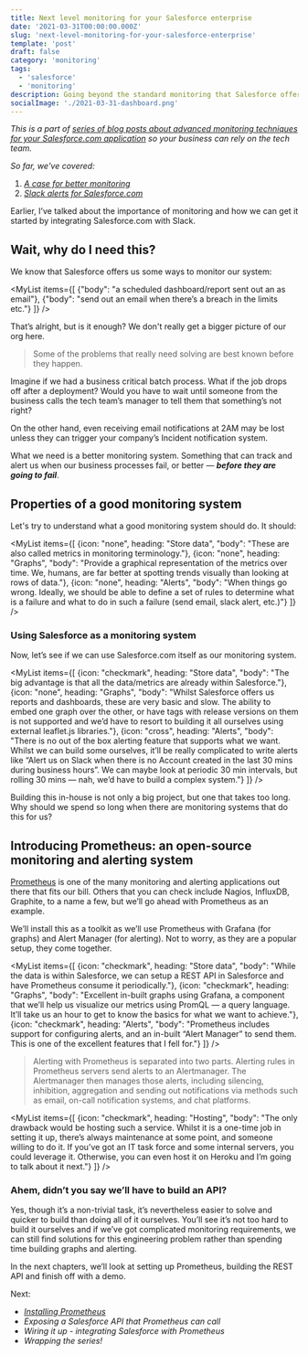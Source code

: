 ```yaml
---
title: Next level monitoring for your Salesforce enterprise
date: '2021-03-31T00:00:00.000Z'
slug: 'next-level-monitoring-for-your-salesforce-enterprise'
template: 'post'
draft: false
category: 'monitoring'
tags:
  - 'salesforce'
  - 'monitoring'
description: Going beyond the standard monitoring that Salesforce offers so you can monitor your business
socialImage: './2021-03-31-dashboard.png'
---
```


_This is a part of [series of blog posts about advanced monitoring techniques for your Salesforce.com application](/series-about-monitoring-your-salesforce-enterprise) so your business can rely on the tech team._

_So far, we've covered:_  
1. _[A case for better monitoring](/a-case-for-better-monitoring)_  
2. _[Slack alerts for Salesforce.com](/slack-alerts-for-salesforce)_

Earlier, I’ve talked about the importance of monitoring and how we can get it started by integrating Salesforce.com with Slack.

## Wait, why do I need this?

We know that Salesforce offers us some ways to monitor our system:

<MyList items={[
  {"body": "a scheduled dashboard/report sent out an as email"},
  {"body": "send out an email when there’s a breach in the limits etc."}
]} />

That’s alright, but is it enough? We don't really get a bigger picture of our org here.

> Some of the problems that really need solving are best known before they happen.

Imagine if we had a business critical batch process. What if the job drops off after a deployment? Would you have to wait until someone from the business calls the tech team’s manager to tell them that something’s not right?

On the other hand, even receiving email notifications at 2AM may be lost unless they can trigger your company’s Incident notification system.

What we need is a better monitoring system. Something that can track and alert us when our business processes fail, or better — **_before they are going to fail_**.

## Properties of a good monitoring system

Let's try to understand what a good monitoring system should do. It should:

<MyList items={[
  {icon: "none", heading: "Store data", "body": "These are also called metrics in monitoring terminology."},
  {icon: "none", heading: "Graphs", "body": "Provide a graphical representation of the metrics over time. We, humans, are far better at spotting trends visually than looking at rows of data."},
  {icon: "none", heading: "Alerts", "body": "When things go wrong. Ideally, we should be able to define a set of rules to determine what is a failure and what to do in such a failure (send email, slack alert, etc.)"}
]} />

### Using Salesforce as a monitoring system

Now, let’s see if we can use Salesforce.com itself as our monitoring system.

<MyList items={[
  {icon: "checkmark", heading: "Store data", "body": "The big advantage is that all the data/metrics are already within Salesforce."},
  {icon: "none", heading: "Graphs", "body": "Whilst Salesforce offers us reports and dashboards, these are very basic and slow. The ability to embed one graph over the other, or have tags with release versions on them is not supported and we’d have to resort to building it all ourselves using external leaflet.js libraries."},
  {icon: "cross", heading: "Alerts", "body": "There is no out of the box alerting feature that supports what we want. Whilst we can build some ourselves, it’ll be really complicated to write alerts like “Alert us on Slack when there is no Account created in the last 30 mins during business hours”. We can maybe look at periodic 30 min intervals, but rolling 30 mins — nah, we’d have to build a complex system."}
]} />

Building this in-house is not only a big project, but one that takes too long. Why should we spend so long when there are monitoring systems that do this for us?

## Introducing Prometheus: an open-source monitoring and alerting system

[Prometheus](https://prometheus.io/) is one of the many monitoring and alerting applications out there that fits our bill. Others that you can check include Nagios, InfluxDB, Graphite, to a name a few, but we’ll go ahead with Prometheus as an example.

We’ll install this as a toolkit as we’ll use Prometheus with Grafana (for graphs) and Alert Manager (for alerting). Not to worry, as they are a popular setup, they come together.

<MyList items={[
  {icon: "checkmark", heading: "Store data", "body": "While the data is within Salesforce, we can setup a REST API in Salesforce and have Prometheus consume it periodically."},
  {icon: "checkmark", heading: "Graphs", "body": "Excellent in-built graphs using Grafana, a component that we’ll help us visualize our metrics using PromQL — a query language. It’ll take us an hour to get to know the basics for what we want to achieve."},
  {icon: "checkmark", heading: "Alerts", "body": "Prometheus includes support for configuring alerts, and an in-built “Alert Manager” to send them. This is one of the excellent features that I fell for."}
]} />

> Alerting with Prometheus is separated into two parts. Alerting rules in Prometheus servers send alerts to an Alertmanager. The Alertmanager then manages those alerts, including silencing, inhibition, aggregation and sending out notifications via methods such as email, on-call notification systems, and chat platforms.

<MyList items={[
  {icon: "checkmark", heading: "Hosting", "body": "The only drawback would be hosting such a service. Whilst it is a one-time job in setting it up, there’s always maintenance at some point, and someone willing to do it. If you’ve got an IT task force and some internal servers, you could leverage it. Otherwise, you can even host it on Heroku and I’m going to talk about it next."}
]} />

### Ahem, didn’t you say we’ll have to build an API?
Yes, though it’s a non-trivial task, it’s nevertheless easier to solve and quicker to build than doing all of it ourselves. You’ll see it’s not too hard to build it ourselves and if we’ve got complicated monitoring requirements, we can still find solutions for this engineering problem rather than spending time building graphs and alerting.

In the next chapters, we’ll look at setting up Prometheus, building the REST API and finish off with a demo.


Next:
- _[Installing Prometheus](/installing-prometheus-on-heroku)_
- _Exposing a Salesforce API that Prometheus can call_
- _Wiring it up - integrating Salesforce with Prometheus_
- _Wrapping the series!_